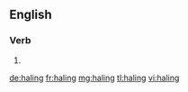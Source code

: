 ==English==

===Verb===
{{head|en}}

# {{present participle of|hale}}

[[de:haling]]
[[fr:haling]]
[[mg:haling]]
[[tl:haling]]
[[vi:haling]]